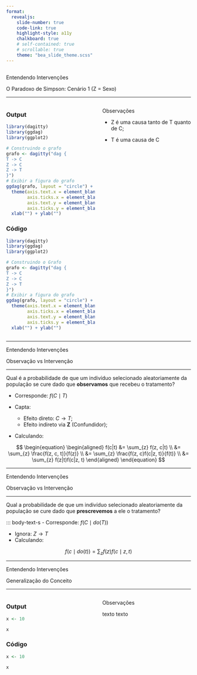 ```yaml
---
format: 
  revealjs:
    slide-number: true
    code-link: true
    highlight-style: a11y
    chalkboard: true
    # self-contained: true
    # scrollable: true
    theme: "bea_slide_theme.scss"
---
```


##  {#intervencoes data-menu-title="Entendendo Intervenções"}

[Entendendo Intervenções]{.slide-title}

[O Paradoxo de Simpson: Cenário 1 (Z = Sexo)]{.custom-subtitle2}

<hr>

::: columns
::: {.column width="50%"}
::: panel-tabset
### Output

```r
library(dagitty)
library(ggdag)
library(ggplot2)

# Construindo o grafo
grafo <- dagitty("dag {
T -> C
Z -> C
Z -> T
}")
# Exibir a figura do grafo
ggdag(grafo, layout = "circle") +
  theme(axis.text.x = element_blank(),
        axis.ticks.x = element_blank(),
        axis.text.y = element_blank(),
        axis.ticks.y = element_blank()) +
  xlab("") + ylab("")

```

### Código

```r
library(dagitty)
library(ggdag)
library(ggplot2)

# Construindo o Grafo
grafo <- dagitty("dag {
T -> C
Z -> C
Z -> T
}")
# Exibir a figura do grafo
ggdag(grafo, layout = "circle") +
  theme(axis.text.x = element_blank(),
        axis.ticks.x = element_blank(),
        axis.text.y = element_blank(),
        axis.ticks.y = element_blank()) +
  xlab("") + ylab("")
```
:::
:::

::: {.column width="50%"}
::: sanchez-font
::: red-text
Observações
:::
:::

::: hr-red
:::

- Z é uma causa tanto de T quanto de C;

- T é uma causa de C
:::
:::

---

[Entendendo Intervenções]{.slide-title}

[Observação vs Intervenção]{.custom-subtitle2}

<hr>

::: sanchez-font
::: red-text
Qual é a probabilidade de que um indivíduo selecionado aleatoriamente da população se cure dado que **observamos** que recebeu o tratamento?
:::
:::

::: body-text-s
- Corresponde: $f(C \mid T)$

- Capta:

    - Efeito direto: $C \rightarrow T$;
    - Efeito indireto via **Z** (Confundidor);
- Calculando:

$$
\begin{equation}
\begin{aligned}
f(c|t) &= \sum_{z} f(z, c|t) \\
&= \sum_{z} \frac{f(z, c, t)}{f(z)} \\
&= \sum_{z} \frac{f(z, c)f(c|z, t)}{f(t)} \\
&= \sum_{z} f(z|t)f(c|z, t)
\end{aligned}
\end{equation}
$$
:::
---

[Entendendo Intervenções]{.slide-title}

[Observação vs Intervenção]{.custom-subtitle2}

<hr>

::: sanchez-font
::: red-text
Qual a probabilidade de que um indivíduo selecionado aleatoriamente da população se cure dado que **prescrevemos** a ele o tratamento?
:::
:::

::: body-text-s
- Corresponde: $f(C \mid do(T))$

- Ignora: $Z \rightarrow T$
- Calculando:

$$
f(c \mid do(t)) = \sum_{z} f(z) f(c \mid z, t)
$$

---

[Entendendo Intervenções]{.slide-title}

[Generalização do Conceito]{.custom-subtitle2}

<hr>

::: columns
::: {.column width="50%"}
::: panel-tabset
### Output

```r
x <- 10

x

```

### Código

```r
x <- 10

x
```
:::
:::

::: {.column width="50%"}
::: sanchez-font
::: red-text
Observações
:::
:::

::: hr-red
:::

texto texto
:::
:::






